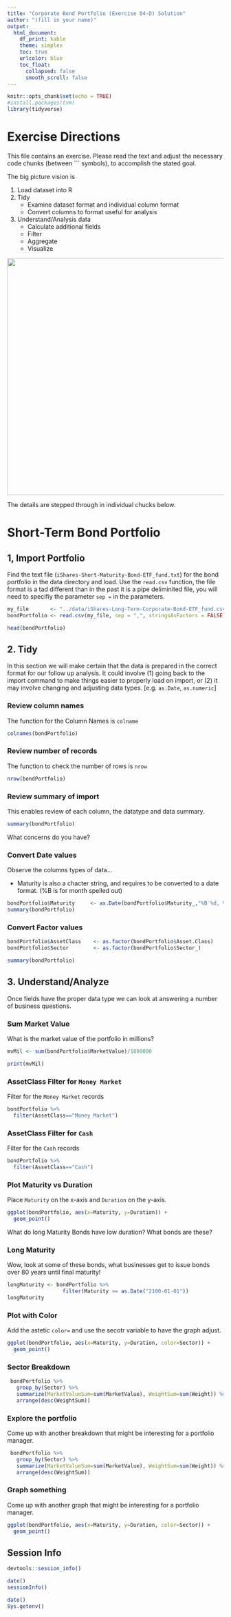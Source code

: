 ```yaml
---
title: "Corporate Bond Portfolio (Exercise 04-D) Solution"
author: "(fill in your name)"
output:
  html_document:
    df_print: kable
    theme: simplex
    toc: true
    urlcolor: blue
    toc_float:
      collapsed: false
      smooth_scroll: false
---
```


```r
knitr::opts_chunk$set(echo = TRUE)
#install.packages(tvm)
library(tidyverse)
```

# Exercise Directions

This file contains an exercise.  Please read the text and adjust the necessary code chunks (between \`\`\` symbols), to accomplish the stated goal.

The big picture vision is 

  1. Load dataset into R
  2. Tidy
      * Examine dataset format and individual column format
      * Convert columns to format useful for analysis
  3. Understand/Analysis data
      * Calculate additional fields
      * Filter
      * Aggregate
      * Visualize
  
![](../image/data-science.png){width=550px}

The details are stepped through in individual chucks below.

# Short-Term Bond Portfolio

## 1, Import Portfolio

Find the text file (`iShares-Short-Maturity-Bond-ETF_fund.txt`) for the bond portfolio in the data directory and load.  Use the `read.csv` function, the file format is a tad different than in the past it is a pipe deliminited file, you will need to specifiy the parameter `sep =` in the parameters. 

```r

my_file       <- "../data/iShares-Long-Term-Corporate-Bond-ETF_fund.csv"
bondPortfolio <- read.csv(my_file, sep = ",", stringsAsFactors = FALSE)

head(bondPortfolio)

```

## 2. Tidy

In this section we will make certain that the data is prepared in the correct format for our follow up analysis.  It could involve (1) going back to the import command to make things easier to properly load on import, or (2) it may involve changing and adjusting data types. [e.g. `as.Date`, `as.numeric`]

### Review column names 

The function for the Column Names is `colname`

```r
colnames(bondPortfolio)
```

### Review number of records

The function to check the number of rows is `nrow`

```r
nrow(bondPortfolio)
```

### Review summary of import
This enables review of each column, the datatype and data summary.

```r
summary(bondPortfolio)
```

What concerns do you have?

### Convert Date values

Observe the columns types of data...

* Maturity is also a chacter string, and requires to be converted to a date format. (%B is for month spelled out)

```r
bondPortfolio$Maturity     <- as.Date(bondPortfolio$Maturity_,"%B %d, %Y")
summary(bondPortfolio)
```

### Convert Factor values

```r

bondPortfolio$AssetClass    <- as.factor(bondPortfolio$Asset.Class)
bondPortfolio$Sector        <- as.factor(bondPortfolio$Sector_)

summary(bondPortfolio)
```

## 3. Understand/Analyze

Once fields have the proper data type we can look at answering a number of business questions.

### Sum Market Value

What is the market value of the portfolio in millions?

```r

mvMil <- sum(bondPortfolio$MarketValue)/1000000

print(mvMil)
```


### AssetClass Filter for `Money Market`

Filter for the `Money Market` records

```r
bondPortfolio %>%
  filter(AssetClass=="Money Market")
```

### AssetClass Filter for `Cash`

Filter for the `Cash` records

```r
bondPortfolio %>%
  filter(AssetClass=="Cash")
```


### Plot Maturity vs Duration

Place `Maturity` on the x-axis and `Duration` on the y-axis.

```r
ggplot(bondPortfolio, aes(x=Maturity, y=Duration)) +
  geom_point()

```
What do long Maturity Bonds have low duration?  What bonds are these?

### Long Maturity

Wow, look at some of these bonds, what businesses get to issue bonds over 80 years until final maturity!

```r
longMaturity <- bondPortfolio %>%
                  filter(Maturity >= as.Date("2100-01-01"))
longMaturity
```


### Plot with Color

Add the astetic `color=` and use the secotr variable to have the graph adjust.

```r
ggplot(bondPortfolio, aes(x=Maturity, y=Duration, color=Sector)) +
  geom_point()

```


### Sector Breakdown


```r
 bondPortfolio %>% 
   group_by(Sector) %>% 
   summarize(MarketValueSum=sum(MarketValue), WeightSum=sum(Weight)) %>%
   arrange(desc(WeightSum))

```

### Explore the portfolio

Come up with another breakdown that might be interesting for a portfolio manager.

```r
 bondPortfolio %>% 
   group_by(Sector) %>% 
   summarize(MarketValueSum=sum(MarketValue), WeightSum=sum(Weight)) %>%
   arrange(desc(WeightSum))

```

### Graph something

Come up with another graph that might be interesting for a portfolio manager.

```r
ggplot(bondPortfolio, aes(x=Maturity, y=Duration, color=Sector)) +
  geom_point()

```



## Session Info

```r
devtools::session_info()
```

```r
date()
sessionInfo()
```

```r
date()
Sys.getenv()
```



